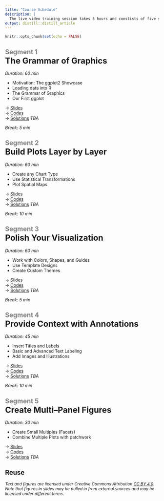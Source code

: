```yaml
---
title: "Course Schedule"
description: |
  The live video training session takes 5 hours and constists of five segments. Each segment contains a lecture, hands-on examples, exercises, and a Q&A session.
output: distill::distill_article
---
```


```r
knitr::opts_chunk$set(echo = FALSE)
```


## <b style='color:gray;'>Segment 1</b><br><b style='font-size:20pt;'>The Grammar of Graphics</b>

*Duration: 60 min*

-  Motivation: The ggplot2 Showcase
-  Loading data into R
-  The Grammar of Graphics
-  Our First ggplot

→ [Slides](slides/introduction.html)  
→ [Codes](codes/introduction-rmarkdown.Rmd)  
→ [Solutions]() *TBA*

*Break: 5 min*

## <b style='color:gray;'>Segment 2</b><br><b style='font-size:20pt;'>Build Plots Layer by Layer</b>

*Duration: 60 min*

<p class="nospace"></p>
-  Create any Chart Type
-  Use Statistical Transformations
-  Plot Spatial Maps

→ [Slides](slides/grammar.html)  
→ [Codes](codes/grammar-rmarkdown.Rmd)  
→ [Solutions]() *TBA*

*Break: 10 min*

## <b style='color:gray;'>Segment 3</b><br><b style='font-size:20pt;'>Polish Your Visualization</b>

*Duration: 60 min*

-  Work with Colors, Shapes, and Guides
-  Use Template Designs
-  Create Custom Themes

→ [Slides](slides/themes.html)  
→ [Codes](codes/themes-rmarkdown.Rmd)  
→ [Solutions]() *TBA*

*Break: 5 min*

## <b style='color:gray;'>Segment 4</b><br><b style='font-size:20pt;'>Provide Context with Annotations</b>

*Duration: 45 min*

-  Insert Titles and Labels
-  Basic and Advanced Text Labeling
-  Add Images and Illustrations


→ [Slides](slides/annotation.html)  
→ [Codes](codes/annotation-rmarkdown.Rmd)  
→ [Solutions]() *TBA*

*Break: 10 min*


## <b style='color:gray;'>Segment 5</b><br><b style='font-size:20pt;'>Create Multi–Panel Figures</b>

*Duration: 30 min*

-  Create Small Multiples (Facets)
-  Combine Multiple Plots with patchwork

→ [Slides](slides/multipanel.html)  
→ [Codes](codes/multipanel-rmarkdown.Rmd)  
→ [Solutions]() *TBA*


## Reuse {.appendix}

<i style=font-size:10pt;>Text and figures are licensed under Creative Commons Attribution <a href='https://creativecommons.org/licenses/by/4.0/'>CC BY 4.0</a>.<br>Note that figures in slides may be pulled in from external sources and may be licensed under different terms.</i>